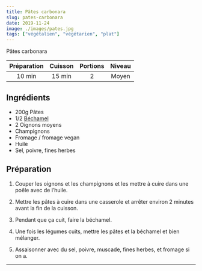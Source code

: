 ```yaml
---
title: Pâtes carbonara
slug: pates-carbonara
date: 2019-11-24
image: ./images/pates.jpg
tags: ["végétalien", "végétarien", "plat"]
---
```


<StyledParagraph>Pâtes carbonara</StyledParagraph>

| Préparation | Cuisson | Portions | Niveau |
| :-: | :-: | :-: | :-: |
| 10 min | 15 min | 2 | Moyen |

## Ingrédients
- <ListItem>200g Pâtes</ListItem>
- <ListItem>1/2 [Béchamel](https://cuizizine.vergnol.eu/bechamel/)</ListItem>
- <ListItem>2 Oignons moyens</ListItem>
- <ListItem>Champignons</ListItem>
- <ListItem>Fromage / fromage vegan</ListItem>
- <ListItem>Huile</ListItem>
- <ListItem>Sel, poivre, fines herbes</ListItem>

## Préparation

1. Couper les oignons et les champignons et les mettre à cuire dans une poêle avec de l’huile.

2. Mettre les pâtes à cuire dans une casserole et arrêter environ 2 minutes avant la fin de la cuisson.

3. Pendant que ça cuit, faire la béchamel.

4. Une fois les légumes cuits, mettre les pâtes et la béchamel et bien mélanger.

5. Assaisonner avec du sel, poivre, muscade, fines herbes, et fromage si on a.

---
